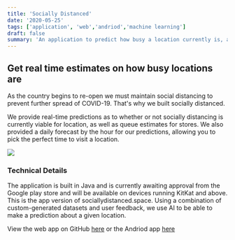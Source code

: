 ```yaml
---
title: 'Socially Distanced'
date: '2020-05-25'
tags: ['application', 'web','andriod','machine learning']
draft: false
summary: 'An application to predict how busy a location currently is, and whether or not social distancing is currently feasible.'
---
```


## Get real time estimates on how busy locations are
As the country begins to re-open we must maintain social distancing to prevent further spread of COVID-19. That's why we built socially distanced. 

We provide real-time predictions as to whether or not socially distancing is currently viable for location, as well as queue estimates for stores. We also provided a daily forecast by the hour for our predictions, allowing you to pick the perfect time to visit a location. 

![](/public/static/images/sociallydistancedapp.png)

### Technical Details
The application is built in Java and is currently awaiting approval from the Google play store and will be available on devices running KitKat and above. This is the app version of sociallydistanced.space. Using a combination of custom-generated datasets and user feedback, we use AI to be able to make a prediction about a given location. 



View the web app on GitHub [here](https://github.com/kyralmozley/sociallydistanced) or the Andriod app [here](https://github.com/kyralmozley/Socially-Distanced-Android)

